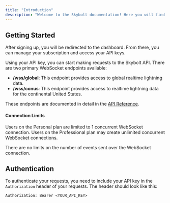 ```yaml
---
title: "Introduction"
description: "Welcome to the Skybolt documentation! Here you will find everything you need to know to get started with Skybolt."
---
```


## Getting Started

After signing up, you will be redirected to the dashboard. From there, you can manage your subscription and access your API keys.

Using your API key, you can start making requests to the Skybolt API. There are two primary WebSocket endpoints available:

- **/wss/global**: This endpoint provides access to global realtime lightning data.
- **/wss/conus**: This endpoint provides access to realtime lightning data for the continental United States.

These endpoints are documented in detail in the [API Reference](/api-reference/websockets/lightningdataglobal).

#### Connection Limits

Users on the Personal plan are limited to 1 concurrent WebSocket connection. Users on the Professional plan may create unlimited concurrent WebSocket connections.

There are no limits on the number of events sent over the WebSocket connection.

## Authentication

To authenticate your requests, you need to include your API key in the `Authorization` header of your requests. The header should look like this:

```
Authorization: Bearer <YOUR_API_KEY>
```
